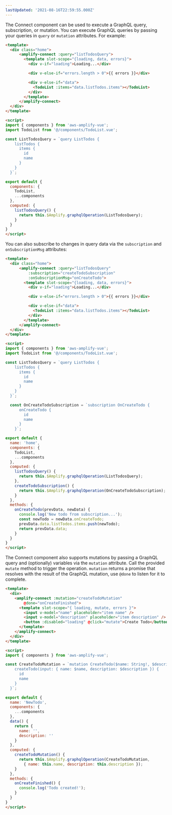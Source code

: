 ```yaml
---
lastUpdated: '2021-08-16T22:59:55.000Z'
---
```

The Connect component can be used to execute a GraphQL query, subscription, or mutation. You can execute GraphQL queries by passing your queries in `query` or `mutation` attributes. For example:

```html
<template>
  <div class="home">
      <amplify-connect :query="listTodosQuery">
        <template slot-scope="{loading, data, errors}">
          <div v-if="loading">Loading...</div>

          <div v-else-if="errors.length > 0">{{ errors }}</div>

          <div v-else-if="data">
            <TodoList :items="data.listTodos.items"></TodoList>
          </div>
        </template>
      </amplify-connect>
  </div>
</template>

<script>
import { components } from 'aws-amplify-vue';
import TodoList from '@/components/TodoList.vue';

const ListTodosQuery = `query ListTodos {
    listTodos {
      items {
        id
        name
      }
    }
  }`;

export default {
  components: {
    TodoList,
    ...components
  },
  computed: {
    listTodosQuery() {
      return this.$Amplify.graphqlOperation(ListTodosQuery);
    }
  }
}
</script>
```

You can also subscribe to changes in query data via the `subscription` and `onSubscriptionMsg` attributes:

```html
<template>
  <div class="home">
      <amplify-connect :query="listTodosQuery"
          :subscription="createTodoSubscription"
          :onSubscriptionMsg="onCreateTodo">
        <template slot-scope="{loading, data, errors}">
          <div v-if="loading">Loading...</div>

          <div v-else-if="errors.length > 0">{{ errors }}</div>

          <div v-else-if="data">
            <TodoList :items="data.listTodos.items"></TodoList>
          </div>
        </template>
      </amplify-connect>
  </div>
</template>

<script>
import { components } from 'aws-amplify-vue';
import TodoList from '@/components/TodoList.vue';

const ListTodosQuery = `query ListTodos {
    listTodos {
      items {
        id
        name
      }
    }
  }`;

  const OnCreateTodoSubscription = `subscription OnCreateTodo {
      onCreateTodo {
        id
        name
      }
    }`;

export default {
  name: 'home',
  components: {
    TodoList,
    ...components
  },
  computed: {
    listTodosQuery() {
      return this.$Amplify.graphqlOperation(ListTodosQuery);
    },
    createTodoSubscription() {
      return this.$Amplify.graphqlOperation(OnCreateTodoSubscription);
    }
  },
  methods: {
    onCreateTodo(prevData, newData) {
      console.log('New todo from subscription...');
      const newTodo = newData.onCreateTodo;
      prevData.data.listTodos.items.push(newTodo);
      return prevData.data;
    }
  }
}
</script>
```

The Connect component also supports mutations by passing a GraphQL query and (optionally) variables via the `mutation` attribute. Call the provided `mutate` method to trigger the operation. `mutation` returns a promise that resolves with the result of the GraphQL mutation, use `@done` to listen for it to complete.

```html
<template>
  <div>
    <amplify-connect :mutation="createTodoMutation"
        @done="onCreateFinished">
      <template slot-scope="{ loading, mutate, errors }">
        <input v-model="name" placeholder="item name" />
        <input v-model="description" placeholder="item description" />
        <button :disabled="loading" @click="mutate">Create Todo</button>
      </template>
    </amplify-connect>
  </div>
</template>

<script>
import { components } from 'aws-amplify-vue';

const CreateTodoMutation = `mutation CreateTodo($name: String!, $description: String) {
    createTodo(input: { name: $name, description: $description }) {
      id
      name
    }
  }`;

export default {
  name: 'NewTodo',
  components: {
    ...components
  },
  data() {
    return {
      name: '',
      description: ''
    }
  },
  computed: {
    createTodoMutation() {
      return this.$Amplify.graphqlOperation(CreateTodoMutation,
        { name: this.name, description: this.description });
    }
  },
  methods: {
    onCreateFinished() {
      console.log('Todo created!');
    }
  }
}
</script>
```
